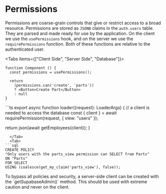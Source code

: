 # Permissions

Permissions are coarse-grain controls that give or restrict access to a broad resource. Permissions are stored as `JSONB` claims in the `auth.users` table. They are parsed and made ready for use by the application. On the client we use the `usePermissions` hook, and on the server we use the `requirePermissions` function. Both of these functions are relative to the authenticated user.


<Tabs items={["Client Side", "Server Side", "Database"]}>
  <Tab>
```tsx
function Component () {
  const permissions = usePermissions();
  
  return 
    (permissions.can('create', 'parts')) 
    ? <Button>Create Part</Button>
    : null
}
```
  </Tab>
  <Tab>
```ts
export async function loader({request}: LoaderArgs) {
  // a client is needed to access the database
  const { client } = await requirePermission(request, {
    view: "users"
  });

return json(await getEmployees(client));
}

````
  </Tab>
  <Tab>
```sql
CREATE POLICY
"Only users with the parts_view permission can SELECT from Parts"
ON "Parts"
FOR SELECT
USING (coalesce(get_my_claim('parts_view'), false));
````

  </Tab>
</Tabs>


<Callout>
  To bypass all policies and security, a server-side client can be created with
  the `getSupabaseAdmin()` method. This should be used with extreme caution and
  never on the client.
</Callout>
